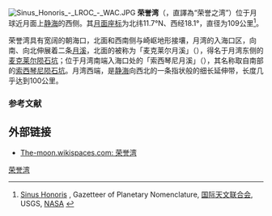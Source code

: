 {{Infobox Lunar mare
|name=荣誉湾
|image=[[Image:Sinus-honoris-clem1.jpg|200px]]
|caption=
|latitude=11.7
|N_or_S=N
|longitude=18.1
|E_or_W=E
|diameter=109 公里
|eponym=荣誉湾
}}
[[Image:Sinus_Honoris_-_LROC_-_WAC.JPG|thumb]]
'''荣誉湾'''（{{lang-la|Sinus Honoris}}，直譯為“荣誉之湾”）位于月球近月面上[[静海|静海]]的西侧。其[[月面座标|月面座标]]为北纬11.7°N、西经18.1°，直径为109公里<ref name="nasa">[http://planetarynames.wr.usgs.gov/Feature/5564 Sinus Honoris] {{Wayback|url=http://planetarynames.wr.usgs.gov/Feature/5564 |date=20111017192402 }}, Gazetteer of Planetary Nomenclature, [[国际天文联合会|国际天文联合会]], USGS, [[NASA|NASA]] {{en}}</ref>。

荣誉湾具有宽阔的朝海口，北面和西南侧与崎岖地形接壤，月湾的入海口区，向南、向北伸展着二条[[月溪|月溪]]，北面的被称为「麦克莱尔月溪」（{{lang|la|Rimae Maclear}}），得名于月湾东侧的[[麦克莱尔陨石坑|麦克莱尔陨石坑]]；位于月湾南端入海口处的「索西琴尼月溪」（{{lang|la|Rimae Sosigenes}}），其名称取自南部的[[索西琴尼陨石坑|索西琴尼陨石坑]]。月湾西端，是[[静海|静海]]向西北的一条指状般的细长延伸带，长度几乎达到100公里。

===参考文献===
<references />

==外部链接==
* [http://the-moon.wikispaces.com/Sinus+Honoris The-moon.wikispaces.com: 荣誉湾] {{Wayback|url=http://the-moon.wikispaces.com/Sinus+Honoris |date=20180531192527 }}

{{月海}}

[[Category:月海|荣誉湾]]